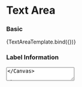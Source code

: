 

<Meta title="Components/Form/TextArea" component={TextArea} args={{}} />

# Text Area

### Basic

<Canvas>
  <Story
    name="TextArea"
    parameters={{
      componentIds: ['component-textarea'],
    }}
    args={{
      label: 'Text Area',
    }}
  >
    {TextAreaTemplate.bind({})}
  </Story>
</Canvas>

### Label Information

<Canvas>
  <TextArea label="Text Area" info="Label Information" />
</Canvas>

### Disabled

<Canvas>
  <TextArea label="Text Area" disabled />
</Canvas>

### Expandable Information

<Canvas>
  <TextArea label="Text Area" expandableInfo="Expandable Information" />
</Canvas>

### Max Length

<Canvas>
  <TextArea label="Text Area" maxLength={100} />
</Canvas>

### More Rows

<Canvas>
  <TextArea label="Text Area" rows={10} />
</Canvas>

### Validation Error

<Canvas>
  <TextArea
    label="Text Area"
    validator={{
      indicator: 'error',
      message: 'Error message',
    }}
  />
</Canvas>

### Everything On

<Canvas>
  <TextArea
    label="Text Area"
    expandableInfo="Expandable Information"
    label="Text Area"
    info="Label information"
    maxLength={1000}
    rows={4}
    validator={{
      indicator: 'error',
      message: 'Error message',
    }}
    placeholder="Placeholder"
    disabled
  />
</Canvas>

### Everything On

<ArgsTable Story={TextArea} />
